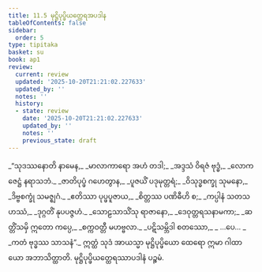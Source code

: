 ```yaml
---
title: 11.5 မုဋ္ဌိပုပ္ဖိယတ္ထေရအပဒါန
tableOfContents: false
sidebar:
  order: 5
type: tipitaka
basket: su
book: ap1
review:
  current: review
  updated: '2025-10-20T21:21:02.227633'
  updated_by: ''
  notes: ''
  history:
  - state: review
    date: '2025-10-20T21:21:02.227633'
    updated_by: ''
    notes: ''
    previous_state: draft
---
```



<DynamicBreadcrumb />


<ReviewStatus review={frontmatter.review} showDetails={true} />

<HypothesisAnnotation frontmatter={frontmatter} />

<Division number="24" book="ap1" e="ch" v="20" p="156">

<Paragraph number="1883" type="verses" book="ap1">
_“သုဒဿနောတိ နာမေန,_  
_မာလာကာရော အဟံ တဒါ;_  
_အဒ္ဒသံ ဝိရဇံ ဗုဒ္ဓံ,_  
_လောကဇေဋ္ဌံ နရာသဘံ._  

</Paragraph>

</Division>
<Division number="25" book="ap1" e="ch" v="20" p="156">

<Paragraph number="1884" type="verses" book="ap1">
_ဇာတိပုပ္ဖံ ဂဟေတွာန,_  
_ပူဇယိံ ပဒုမုတ္တရံ;_  
_ဝိသုဒ္ဓစက္ခု သုမနော,_  
_ဒိဗ္ဗစက္ခုံ သမဇ္ဈဂံ._  

</Paragraph>

</Division>
<Division number="26" book="ap1" e="ch" v="20" p="156">

<Paragraph number="1885" type="verses" book="ap1">
_ဧတိဿာ ပုပ္ဖပူဇာယ,_  
_စိတ္တဿ ပဏိဓီဟိ စ;_  
_ကပ္ပါနံ သတသဟဿံ,_  
_ဒုဂ္ဂတိံ နုပပဇ္ဇဟံ._  

</Paragraph>

</Division>
<Division number="27" book="ap1" e="ch" v="20" p="156">

<Paragraph number="1886" type="verses" book="ap1">
_သောဠသာသိံသု ရာဇာနော,_  
_ဒေဝုတ္တရသနာမကာ;_  
_ဆတ္တိံသမှိ ဣတော ကပ္ပေ,_  
_စက္ကဝတ္တီ မဟဗ္ဗလာ._  

</Paragraph>

</Division>
<Division number="28" book="ap1" e="ch" v="20" p="156">

<Paragraph number="1887" type="verses" book="ap1">
_ပဋိသမ္ဘိဒါ စတဿော,_  
_ …ပေ… _  
_ကတံ ဗုဒ္ဓဿ သာသနံ”._  

</Paragraph>

<Paragraph number="1888" book="ap1">
ဣတ္ထံ သုဒံ အာယသ္မာ မုဋ္ဌိပုပ္ဖိယော ထေရော ဣမာ ဂါထာယော အဘာသိတ္ထာတိ.

</Paragraph>
</Division>

<Paragraph number="1889" type="center" book="ap1">
မုဋ္ဌိပုပ္ဖိယတ္ထေရဿာပဒါနံ ပဉ္စမံ.
</Paragraph>